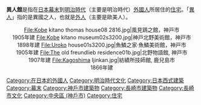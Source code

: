{{Expand Japanese|time=2017-02-12}}
{{japanese|japanese=異人館|kana=いじんかん|romaji=Ijinkan}}
'''異人館'''是指在[[日本|日本]][[幕末|幕末]]到[[明治時代|明治時代]]（主要是明治時代）[[外國人|外國人]]所居住的[[住宅|住宅]]。「[[異人|異人]]」指的是異國之人，也就是[[外人_(日本)|外人]]（主要是歐美人）。

<center>
<gallery caption="代表性建築">
File:Kobe kitano thomas house08 2816.jpg|風見鶏之館，神戸市<br>1905年建
File:Kobe kitano museum02s3200.jpg|神戸北野美術館，神戸市<br>1898年建
File:Uroko house01s3200.jpg|魚鱗之家·魚鱗美術館，神戸市<br>1905年建
File:The old freundlieb residence01b.jpg|北野物語館, 神戸市<br>1907年建
File:Kagoshima Ijinkan.jpg|紡績所技師館, 鹿兒島市 <br>1866年建
</gallery>
</center>

{{Japanese building-stub}}

[[Category:在日本的外國人|Category:在日本的外國人]]
[[Category:明治時代文化|Category:明治時代文化]]
[[Category:日本西式建築|Category:日本西式建築]]
[[Category:幕末|Category:幕末]]
[[Category:神戶市建築物|Category:神戶市建築物]]
[[Category:長崎市建築物|Category:長崎市建築物]]
[[Category:長崎市文化|Category:長崎市文化]]
[[Category:中央區_(神戶市)|Category:中央區 (神戶市)]]
[[Category:住宅|Category:住宅]]